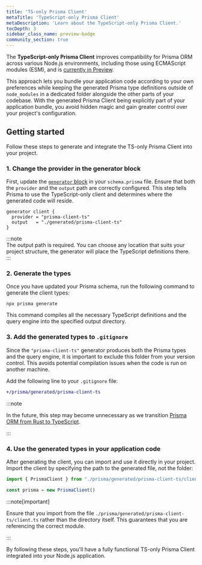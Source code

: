 ```yaml
---
title: 'TS-only Prisma Client'  
metaTitle: 'TypeScript-only Prisma Client'  
metaDescription: 'Learn about the TypeScript-only Prisma Client.'  
tocDepth: 3  
sidebar_class_name: preview-badge
community_section: true
---
```


The **TypeScript-only Prisma Client** improves compatibility for Prisma ORM across various Node.js environments, including those using ECMAScript modules (ESM), and is [currently in Preview](/orm/more/releases#preview). 

This approach lets you bundle your application code according to your own preferences while keeping the generated Prisma type definitions outside of `node_modules` in a dedicated folder alongside the other parts of your codebase. With the generated Prisma Client being explicitly part of your application bundle, you avoid hidden magic and gain greater control over your project's configuration.

## Getting started

Follow these steps to generate and integrate the TS-only Prisma Client into your project.

### 1. Change the provider in the generator block

First, update the [`generator` block](/orm/prisma-schema/overview/generators) in your `schema.prisma` file. Ensure that both the `provider` and the `output` path are correctly configured. This step tells Prisma to use the TypeScript-only client and determines where the generated code will reside.

```prisma file=schema.prisma
generator client {
  provider = "prisma-client-ts"
  output   = "./generated/prisma-client-ts"
}
```

:::note  
The output path is required. You can choose any location that suits your project structure, the generator will place the TypeScript definitions there.  
:::

### 2. Generate the types

Once you have updated your Prisma schema, run the following command to generate the client types:

```terminal
npx prisma generate
```

This command compiles all the necessary TypeScript definitions and the query engine into the specified output directory.

### 3. Add the generated types to `.gitignore`

Since the `"prisma-client-ts"` generator produces both the Prisma types and the query engine, it is important to exclude this folder from your version control. This avoids potential compilation issues when the code is run on another machine.

Add the following line to your `.gitignore` file:

```diff
+/prisma/generated/prisma-client-ts
```

:::note

In the future, this step may become unnecessary as we transition [Prisma ORM from Rust to TypeScript](https://www.prisma.io/blog/rust-to-typescript-update-boosting-prisma-orm-performance?utm_source=docs&utm_medium=inline_text).

:::

### 4. Use the generated types in your application code

After generating the client, you can import and use it directly in your project. Import the client by specifying the path to the generated file, not the folder:

```ts
import { PrismaClient } from "./prisma/generated/prisma-client-ts/client.ts"

const prisma = new PrismaClient()
```

:::note[important]

Ensure that you import from the file `./prisma/generated/prisma-client-ts/client.ts` rather than the directory itself. This guarantees that you are referencing the correct module.

:::

By following these steps, you'll have a fully functional TS-only Prisma Client integrated into your Node.js application.